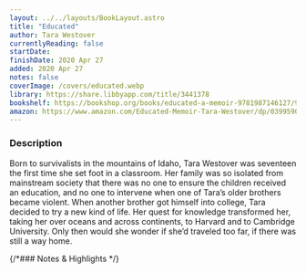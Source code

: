 ```yaml
---
layout: ../../layouts/BookLayout.astro
title: "Educated"
author: Tara Westover
currentlyReading: false
startDate: 
finishDate: 2020 Apr 27
added: 2020 Apr 27
notes: false
coverImage: /covers/educated.webp
library: https://share.libbyapp.com/title/3441378
bookshelf: https://bookshop.org/books/educated-a-memoir-9781987146127/9780399590504
amazon: https://www.amazon.com/Educated-Memoir-Tara-Westover/dp/0399590501
---
```


<ReadingTime
  startDate  = {frontmatter.startDate}
  finishDate = {frontmatter.finishDate}
/>

### Description
Born to survivalists in the mountains of Idaho, Tara Westover was seventeen the first time she set foot in a classroom. Her family was so isolated from mainstream society that there was no one to ensure the children received an education, and no one to intervene when one of Tara’s older brothers became violent. When another brother got himself into college, Tara decided to try a new kind of life. Her quest for knowledge transformed her, taking her over oceans and across continents, to Harvard and to Cambridge University. Only then would she wonder if she’d traveled too far, if there was still a way home.

{/*### Notes & Highlights */}

<BuyBook
  library   = {frontmatter.library}
  bookshelf = {frontmatter.bookshelf}
  amazon    = {frontmatter.amazon}
/>
